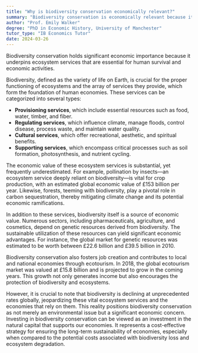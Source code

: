 ```yaml
---
title: "Why is biodiversity conservation economically relevant?"
summary: "Biodiversity conservation is economically relevant because it supports ecosystem services that are crucial for human survival and economic activity."
author: "Prof. Emily Walker"
degree: "PhD in Economic History, University of Manchester"
tutor_type: "IB Economics Tutor"
date: 2024-03-26
---
```


Biodiversity conservation holds significant economic importance because it underpins ecosystem services that are essential for human survival and economic activities.

Biodiversity, defined as the variety of life on Earth, is crucial for the proper functioning of ecosystems and the array of services they provide, which form the foundation of human economies. These services can be categorized into several types:
- **Provisioning services**, which include essential resources such as food, water, timber, and fiber.
- **Regulating services**, which influence climate, manage floods, control disease, process waste, and maintain water quality.
- **Cultural services**, which offer recreational, aesthetic, and spiritual benefits.
- **Supporting services**, which encompass critical processes such as soil formation, photosynthesis, and nutrient cycling.

The economic value of these ecosystem services is substantial, yet frequently underestimated. For example, pollination by insects—an ecosystem service deeply reliant on biodiversity—is vital for crop production, with an estimated global economic value of £153 billion per year. Likewise, forests, teeming with biodiversity, play a pivotal role in carbon sequestration, thereby mitigating climate change and its potential economic ramifications.

In addition to these services, biodiversity itself is a source of economic value. Numerous sectors, including pharmaceuticals, agriculture, and cosmetics, depend on genetic resources derived from biodiversity. The sustainable utilization of these resources can yield significant economic advantages. For instance, the global market for genetic resources was estimated to be worth between £22.6 billion and £39.5 billion in 2010.

Biodiversity conservation also fosters job creation and contributes to local and national economies through ecotourism. In 2018, the global ecotourism market was valued at £15.8 billion and is projected to grow in the coming years. This growth not only generates income but also encourages the protection of biodiversity and ecosystems.

However, it is crucial to note that biodiversity is declining at unprecedented rates globally, jeopardizing these vital ecosystem services and the economies that rely on them. This reality positions biodiversity conservation as not merely an environmental issue but a significant economic concern. Investing in biodiversity conservation can be viewed as an investment in the natural capital that supports our economies. It represents a cost-effective strategy for ensuring the long-term sustainability of economies, especially when compared to the potential costs associated with biodiversity loss and ecosystem degradation.
    